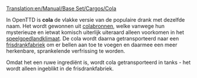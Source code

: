[[Translation:en/Manual/Base Set/Cargos/Cola]]

{{nl/Vracht|name=Cola
|image=ColaWells.png
|geproduceerd=[[nl/Manual/Base Set/Industries/Colabronnen|Colabronnen]]
|geaccepteerd=[[nl/Manual/Base Set/Industries/Frisdrankfabriek|Frisdrankfabriek]]
}}
In OpenTTD is '''cola''' de vlakke versie van de populaire drank met dezelfde naam. Het wordt gewonnen uit [[nl/Manual/Base Set/Industries/Colabronnen|colabronnen]], welke vanwege hun mysterieuze en ietwat komisch uiterlijk uiteraard alleen voorkomen in het [[nl/Manual/Klimaat#speelgoedland|speelgoedlandklimaat]]. De cola wordt daarna getransporteerd naar een [[nl/Manual/Base Set/Industries/Frisdrankfabriek|frisdrankfabriek]] om er bellen aan toe te voegen en daarmee een meer herkenbare, sprankelende verfrissing te worden.

Omdat het een ruwe ingrediënt is, wordt cola getransporteerd in tanks - het wordt alleen ingeblikt in de frisdrankfabriek.